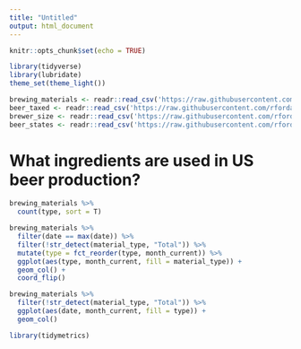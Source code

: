 ```yaml
---
title: "Untitled"
output: html_document
---
```


```r
knitr::opts_chunk$set(echo = TRUE)
```

```r
library(tidyverse)
library(lubridate)
theme_set(theme_light())

brewing_materials <- readr::read_csv('https://raw.githubusercontent.com/rfordatascience/tidytuesday/master/data/2020/2020-03-31/brewing_materials.csv') %>% mutate(date = ymd(paste(year, month, 1))) %>% filter(year < 2016)
beer_taxed <- readr::read_csv('https://raw.githubusercontent.com/rfordatascience/tidytuesday/master/data/2020/2020-03-31/beer_taxed.csv')
brewer_size <- readr::read_csv('https://raw.githubusercontent.com/rfordatascience/tidytuesday/master/data/2020/2020-03-31/brewer_size.csv')
beer_states <- readr::read_csv('https://raw.githubusercontent.com/rfordatascience/tidytuesday/master/data/2020/2020-03-31/beer_states.csv')
```

# What ingredients are used in US beer production?

```r
brewing_materials %>% 
  count(type, sort = T)

brewing_materials %>% 
  filter(date == max(date)) %>% 
  filter(!str_detect(material_type, "Total")) %>% 
  mutate(type = fct_reorder(type, month_current)) %>% 
  ggplot(aes(type, month_current, fill = material_type)) +
  geom_col() +
  coord_flip()

brewing_materials %>% 
  filter(!str_detect(material_type, "Total")) %>% 
  ggplot(aes(date, month_current, fill = type)) +
  geom_col()

```
```r
library(tidymetrics)


```

